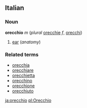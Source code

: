 ==Italian==
===Noun===
'''orecchio''' ''m'' (''plural'' [[orecchie]] ''f'', [[orecchi]])

#[[ear]] (''anatomy'')

===Related terms===
*[[orecchia]]
*[[orecchiare]]
*[[orecchietta]]
*[[orecchino]]
*[[orecchione]]
*[[orecchiuto]]

[[ja:orecchio]]
[[pl:Orecchio]]